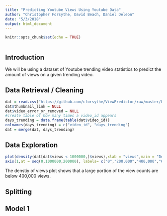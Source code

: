 ```yaml
---
title: "Predicting Youtube Views Using Youtube Data"
author: "Christopher Forsythe, David Beach, Daniel Deleon"
date: "5/3/2018"
output: html_document
---
```


```r
knitr::opts_chunk$set(echo = TRUE)
```

```r

```

## Introduction

We will be using a dataset of Youtube trending video statistics to predict the amount of views on a given trending video. 

## Data Retrieval / Cleaning 
```r
dat = read.csv("https://github.com/cforsythe/ViewPredictor/raw/master/USvideos.csv")
dat$thumbnail_link = NULL
dat$video_error_or_removed = NULL 
#create table of how many times a video_id appears
days_trending = data.frame(table(dat$video_id))
colnames(days_trending) = c("video_id", "days_trending")
dat = merge(dat, days_trending)
```
## Data Exploration


```r
plot(density(dat[dat$views < 1000000,]$views),xlab = "views",main = "Density of Views under 1 Million",xaxt = "n")
axis(1,at = seq(0,1000000,200000), labels= c("0","200,000","400,000","600,000","800,000","1,000,000"))
```
The denstiy of views plot shows that a large portion of the view counts are below 400,000 views. 

## Splitting




## Model 1



